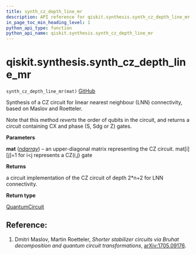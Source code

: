 ```yaml
---
title: synth_cz_depth_line_mr
description: API reference for qiskit.synthesis.synth_cz_depth_line_mr
in_page_toc_min_heading_level: 1
python_api_type: function
python_api_name: qiskit.synthesis.synth_cz_depth_line_mr
---
```


<span id="qiskit-synthesis-synth-cz-depth-line-mr" />

# qiskit.synthesis.synth\_cz\_depth\_line\_mr

<span id="qiskit.synthesis.synth_cz_depth_line_mr" />

`synth_cz_depth_line_mr(mat)` [GitHub](https://github.com/qiskit/qiskit/tree/stable/0.24/qiskit/synthesis/linear_phase/cz_depth_lnn.py "view source code")

Synthesis of a CZ circuit for linear nearest neighbour (LNN) connectivity, based on Maslov and Roetteler.

Note that this method *reverts* the order of qubits in the circuit, and returns a circuit containing CX and phase (S, Sdg or Z) gates.

**Parameters**

**mat** ([*ndarray*](https://numpy.org/doc/stable/reference/generated/numpy.ndarray.html#numpy.ndarray "(in NumPy v1.25)")) – an upper-diagonal matrix representing the CZ circuit. mat\[i]\[j]=1 for i\<j represents a CZ(i,j) gate

**Returns**

a circuit implementation of the CZ circuit of depth 2\*n+2 for LNN connectivity.

**Return type**

[QuantumCircuit](qiskit.circuit.QuantumCircuit "qiskit.circuit.QuantumCircuit")

## Reference:

1.  Dmitri Maslov, Martin Roetteler, *Shorter stabilizer circuits via Bruhat decomposition and quantum circuit transformations*, [arXiv:1705.09176](https://arxiv.org/abs/1705.09176).

